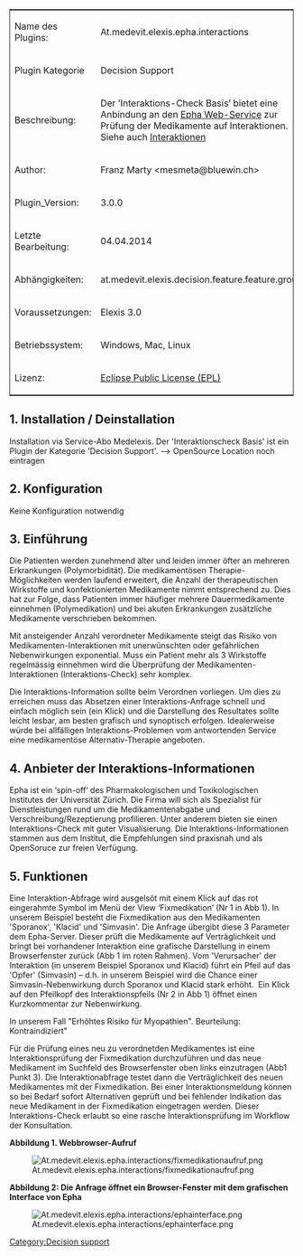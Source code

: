 

<table style="width:100%; border: 1px solid; ">
<tr>
		<td style="width:150px;">Name des Plugins:</td>
		<td>At.medevit.elexis.epha.interactions </td>
	</tr>	
<tr>
		<td style="width:150px;">Plugin Kategorie</td>
		<td>Decision Support </td>
	</tr>
	<tr>
		<td>Beschreibung:</td>
		<td>Der &rsquo;Interaktions-Check Basis&rsquo; bietet eine Anbindung an den [http://www.epha.ch Epha Web-Service] zur Pr&uuml;fung der Medikamente auf Interaktionen. Siehe auch [http://www.epha.ch/de/interaktionen Interaktionen]</td>
	</tr>
	<tr>
		<td>Author:</td>
		<td>Franz Marty <mesmeta@bluewin.ch> </td>
	</tr>
	<tr>
		<td>Plugin_Version:</td>
		<td>3.0.0 </td>
	</tr>
	<tr>
		<td>Letzte Bearbeitung:</td>
		<td>04.04.2014 </td>
	</tr>
	<tr>
		<td>Abh&auml;ngigkeiten:</td>
		<td>at.medevit.elexis.decision.feature.feature.group </td>
	</tr>
	<tr>
		<td>Voraussetzungen:</td>
		<td>Elexis 3.0</td>
	</tr>
	<tr>
		<td>Betriebssystem:</td>
		<td>Windows, Mac, Linux </td>
	</tr>
	<tr>
		<td>Lizenz:</td>
		<td>[http://www.eclipse.org/legal/epl-v10.html Eclipse Public License (EPL)]</td>
	</tr>
</table>




== 1. Installation / Deinstallation==
Installation via Service-Abo Medelexis. Der 'Interaktionscheck Basis' ist ein Plugin der Kategorie 'Decision Support'. --> OpenSource Location noch eintragen


== 2. Konfiguration ==
Keine Konfiguration notwendig



== 3. Einführung ==

Die Patienten werden zunehmend älter und leiden immer öfter an mehreren Erkrankungen (Polymorbidität). Die medikamentösen Therapie-Möglichkeiten werden laufend erweitert, die Anzahl der therapeutischen Wirkstoffe und konfektionierten Medikamente nimmt entsprechend zu. Dies hat zur Folge, dass Patienten immer häufiger mehrere Dauermedikamente einnehmen (Polymedikation) und bei akuten Erkrankungen zusätzliche Medikamente verschrieben bekommen.

Mit ansteigender Anzahl verordneter Medikamente steigt das Risiko von Medikamenten-Interaktionen mit unerwünschten oder gefährlichen Nebenwirkungen exponential. Muss ein Patient mehr als 3 Wirkstoffe regelmässig einnehmen wird die Überprüfung der Medikamenten-Interaktionen (Interaktions-Check) sehr komplex.

Die Interaktions-Information sollte beim Verordnen vorliegen. Um dies zu erreichen muss das Absetzen einer Interaktions-Anfrage schnell und einfach möglich sein (ein Klick) und die Darstellung des Resultates sollte leicht lesbar, am besten grafisch und synoptisch erfolgen. Idealerweise würde bei allfälligen Interaktions-Problemen vom antwortenden Service eine medikamentöse Alternativ-Therapie angeboten.

== 4. Anbieter der Interaktions-Informationen ==

Epha ist ein ‘spin-off’ des Pharmakologischen und Toxikologischen Institutes der Universität Zürich. Die Firma will sich als Spezialist für Dienstleistungen rund um die Medikamentenabgabe und Verschreibung/Rezeptierung profilieren. Unter anderem bieten sie einen Interaktions-Check mit guter Visualisierung. Die Interaktions-Informationen stammen aus dem Institut, die Empfehlungen sind praxisnah und als OpenSoruce zur freien Verfügung.

== 5. Funktionen ==

Eine Interaktion-Abfrage wird ausgelsöt mit einem Klick auf das rot eingerahmte Symbol im Menü der View ‘Fixmedikation’ (Nr 1 in Abb 1). In unserem Beispiel besteht die Fixmedikation aus den Medikamenten 'Sporanox', 'Klacid' und 'Simvasin'. Die Anfrage übergibt diese 3 Parameter dem Epha-Server. Dieser prüft die Medikamente auf Verträglichkeit und bringt bei vorhandener Interaktion eine grafische Darstellung in einem Browserfenster zurück (Abb 1 im roten Rahmen). Vom 'Verursacher' der Interaktion (in unserem Beispiel Sporanox und Klacid) führt ein Pfeil auf das 'Opfer' (Simvasin) – d.h. in unserem Beispiel wird die Chance einer Simvasin-Nebenwirkung durch Sporanox und Klacid stark erhöht.  Ein Klick auf den Pfeilkopf des Interaktionspfeils (Nr 2 in Abb 1) öffnet einen Kurzkommentar zur Nebenwirkung. 

In unserem Fall "Erhöhtes Risiko für Myopathien". Beurteilung: Kontraindiziert"

Für die Prüfung eines neu zu verordnetden Medikamentes ist eine Interaktionsprüfung der Fixmedikation durchzuführen und das neue Medikament im Suchfeld des Browserfenster oben links einzutragen (Abb1 Punkt 3). Die Interaktionabfrage testet dann die Verträglichkeit des neuen Medikamentes mit der Fixmedikation. Bei einer Interaktionsmeldung können so bei Bedarf sofort Alternativen geprüft und bei fehlender Indikation das neue Medikament in der Fixmedikation eingetragen werden. 
Dieser Interaktions-Check erlaubt so eine rasche Interaktionsprüfung im Workflow der Konsultation.




'''Abbildung 1. Webbrowser-Aufruf'''

[[File:At.medevit.elexis.epha.interactions/fixmedikationaufruf.png|frame|none]]





'''Abbildung 2: Die Anfrage öffnet ein Browser-Fenster mit dem grafischen Interface von Epha'''

[[File:At.medevit.elexis.epha.interactions/ephainterface.png|frame|none]]


[[Category:Decision support]]